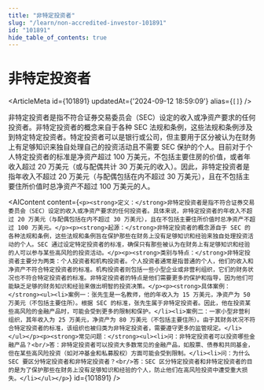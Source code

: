 ```yaml
---
title: "非特定投资者"
slug: "/learn/non-accredited-investor-101891"
id: "101891"
hide_table_of_contents: true
---
```



# 非特定投资者

<ArticleMeta id={101891} updatedAt={'2024-09-12 18:59:09'} alias={`[]`} />
<div className='border-solid border-b border-t-0 my-4 border-[var(--ifm-color-gray-300)]' />

非特定投资者是指不符合证券交易委员会（SEC）设定的收入或净资产要求的任何投资者。非特定投资者的概念来自于各种 SEC 法规和条例，这些法规和条例涉及到特定特定投资者。特定投资者可以是银行或公司，但主要用于区分被认为在财务上有足够知识来独自处理自己的投资活动且不需要 SEC 保护的个人。目前对于个人特定投资者的标准是净资产超过 100 万美元，不包括主要住房的价值，或者年收入超过 20 万美元（或与配偶共计 30 万美元的收入）。因此，非特定投资者是指年收入不超过 20 万美元（与配偶包括在内不超过 30 万美元），且在不包括主要住所价值时总净资产不超过 100 万美元的人。

<AIContent content={`<p><strong>定义：</strong>非特定投资者是指不符合证券交易委员会（SEC）设定的收入或净资产要求的任何投资者。具体来说，非特定投资者的年收入不超过 20 万美元（与配偶包括在内不超过 30 万美元），且在不包括主要住所价值时总净资产不超过 100 万美元。</p><p><strong>起源：</strong>非特定投资者的概念源自于 SEC 的各种法规和条例，这些法规和条例旨在保护那些在财务上没有足够知识和经验来独自处理投资活动的个人。SEC 通过设定特定投资者的标准，确保只有那些被认为在财务上有足够知识和经验的人可以参与某些高风险的投资活动。</p><p><strong>类别与特点：</strong>非特定投资者主要分为两类：个人投资者和机构投资者。个人投资者通常是指普通的个人，他们的收入和净资产不符合特定投资者的标准。机构投资者则包括一些小型企业或非营利组织，它们的财务状况也不符合特定投资者的标准。非特定投资者的特点是他们需要更多的保护和指导，因为他们可能缺乏足够的财务知识和经验来做出明智的投资决策。</p><p><strong>具体案例：</strong><ul><li>案例一：张先生是一名教师，他的年收入为 15 万美元，净资产为 50 万美元（不包括主要住所）。根据 SEC 的标准，张先生属于非特定投资者。因此，他在投资某些高风险的金融产品时，可能会受到更多的限制和保护。</li><li>案例二：一家小型非营利组织，其年收入为 25 万美元，净资产为 80 万美元（不包括主要住所）。由于其财务状况不符合特定投资者的标准，该组织也被归类为非特定投资者，需要遵守更多的监管规定。</li></ul></p><p><strong>常见问题：</strong><ul><li>问：非特定投资者可以投资哪些金融产品？<br/>答：非特定投资者可以投资大多数常见的金融产品，如股票、债券和共同基金，但在某些高风险投资（如对冲基金和私募股权）方面可能会受到限制。</li><li>问：为什么 SEC 要区分特定投资者和非特定投资者？<br/>答：SEC 区分特定投资者和非特定投资者的目的是为了保护那些在财务上没有足够知识和经验的个人，防止他们在高风险投资中遭受重大损失。</li></ul></p>`} id={101891} />
